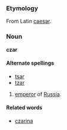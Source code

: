 ===Etymology===
From Latin [[caesar]].

===Noun===
'''czar'''

====Alternate spellings====
*[[tsar]]
*[[tzar]]

# [[emperor]] of [[Russia]].

====Related words====
*[[czarina]]